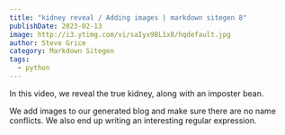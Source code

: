 ```yaml
---
title: "kidney reveal / Adding images | markdown sitegen 8"
publishDate: 2023-02-13
image: http://i3.ytimg.com/vi/saIyx9BL1x8/hqdefault.jpg
author: Steve Grice
category: Markdown Sitegen
tags:
  - python
---
```


In this video, we reveal the true kidney, along with an imposter bean.

We add images to our generated blog and make sure there are no name conflicts. We also end up writing an interesting regular expression.


<BlogYoutubeVideo videoId="saIyx9BL1x8" />
